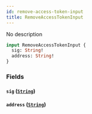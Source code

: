 ```yaml
---
id: remove-access-token-input
title: RemoveAccessTokenInput
---
```



No description

```graphql
input RemoveAccessTokenInput {
  sig: String!
  address: String!
}
```


### Fields

#### `sig` ([`String`](../../references/scalars/string))




#### `address` ([`String`](../../references/scalars/string))






